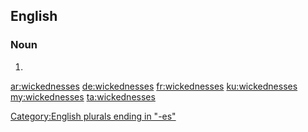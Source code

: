==English==

===Noun===
{{head|en|plural}}

# {{plural of|wickedness|lang=en}}

[[Category:English plurals ending in "-es"]]

[[ar:wickednesses]]
[[de:wickednesses]]
[[fr:wickednesses]]
[[ku:wickednesses]]
[[my:wickednesses]]
[[ta:wickednesses]]